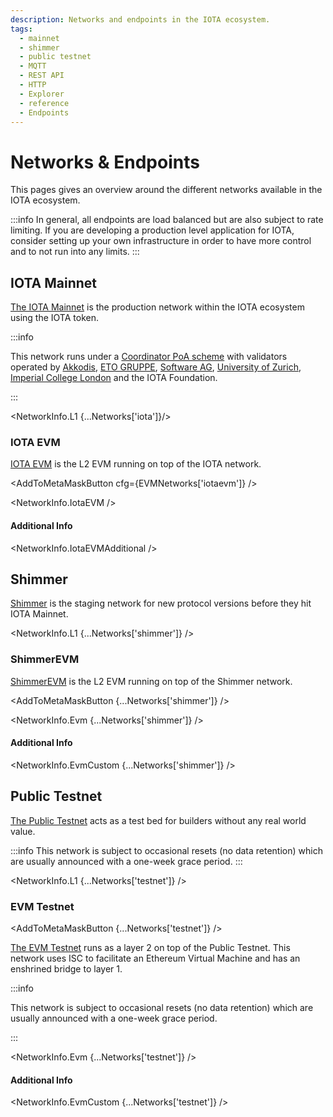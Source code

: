 ```yaml
---
description: Networks and endpoints in the IOTA ecosystem.
tags:
  - mainnet
  - shimmer
  - public testnet
  - MQTT
  - REST API
  - HTTP
  - Explorer
  - reference
  - Endpoints
---
```



# Networks & Endpoints

This pages gives an overview around the different networks available in the IOTA ecosystem.

:::info
In general, all endpoints are load balanced but are also subject to rate limiting.
If you are developing a production level application for IOTA, consider setting up your own infrastructure in order to
have more control and to not run into any limits.
:::

## IOTA Mainnet

[The IOTA Mainnet](https://explorer.iota.org/mainnet) is the production network within the IOTA ecosystem using the IOTA
token.

:::info

This network runs under a [Coordinator PoA scheme](/learn/protocols/coordinator/) with validators operated by [Akkodis](https://www.akkodis.com), [ETO GRUPPE](https://www.etogruppe.com/), [Software AG](https://softwareag.com/), [University of Zurich](https://www.uzh.ch/cmsssl/en.html), [Imperial College London](https://www.imperial.ac.uk) and the IOTA Foundation.

:::

<NetworkInfo.L1 {...Networks['iota']}/>

### IOTA EVM

[IOTA EVM](https://iota-evm.blockscout.com) is the L2 EVM running on top of the IOTA network.

<AddToMetaMaskButton cfg={EVMNetworks['iotaevm']} />

<NetworkInfo.IotaEVM />

#### Additional Info

<NetworkInfo.IotaEVMAdditional />

## Shimmer

[Shimmer](https://explorer.iota.org/shimmer) is the staging network for new protocol versions before they hit IOTA
Mainnet.

<NetworkInfo.L1 {...Networks['shimmer']} />

### ShimmerEVM

[ShimmerEVM](https://explorer.evm.shimmer.network/) is the L2 EVM running on top of the Shimmer network.

<AddToMetaMaskButton {...Networks['shimmer']} />

<NetworkInfo.Evm {...Networks['shimmer']} />

#### Additional Info

<NetworkInfo.EvmCustom {...Networks['shimmer']} />

## Public Testnet

[The Public Testnet](https://explorer.iota.org/testnet) acts as a test bed for builders without any real world value.

:::info
This network is subject to occasional resets (no data retention) which are usually announced with a one-week grace period.
:::

<NetworkInfo.L1 {...Networks['testnet']} />

### EVM Testnet

<AddToMetaMaskButton {...Networks['testnet']} />

[The EVM Testnet](https://explorer.evm.testnet.shimmer.network/) runs as a layer 2 on top
of the Public Testnet. This network uses ISC to facilitate an Ethereum Virtual Machine and has an
enshrined bridge to layer 1.

:::info

This network is subject to occasional resets (no data retention) which are usually announced with a one-week grace period.

:::

<NetworkInfo.Evm {...Networks['testnet']} />

#### Additional Info

<NetworkInfo.EvmCustom {...Networks['testnet']} />
